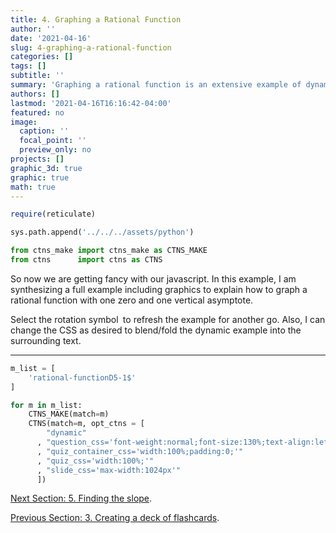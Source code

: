 ```yaml
---
title: 4. Graphing a Rational Function
author: ''
date: '2021-04-16'
slug: 4-graphing-a-rational-function
categories: []
tags: []
subtitle: ''
summary: 'Graphing a rational function is an extensive example of dynamically created text, equations, and graphics.'
authors: []
lastmod: '2021-04-16T16:16:42-04:00'
featured: no
image:
  caption: ''
  focal_point: ''
  preview_only: no
projects: []
graphic_3d: true
graphic: true
math: true
---
```

```r
require(reticulate)
```

```python
sys.path.append('../../../assets/python')

from ctns_make import ctns_make as CTNS_MAKE
from ctns      import ctns as CTNS
```

So now we are getting fancy with our javascript. In this example, I am synthesizing a full example including graphics to explain how to graph a rational function with one zero and one vertical asymptote.

Select the rotation symbol <i style="font-weight:900;color:#aaa;font-size: 1.2em;vertical-align:top;margin:0 0.1em;" class="fas fa-sync-alt"></i> to refresh the example for another go. Also, I can change the CSS as desired to blend/fold the dynamic example into the surrounding text.

----

```python
m_list = [
    'rational-functionD5-1$'
]

for m in m_list:
    CTNS_MAKE(match=m)
    CTNS(match=m, opt_ctns = [ 
        "dynamic"
      , "question_css='font-weight:normal;font-size:130%;text-align:left;'"
      , "quiz_container_css='width:100%;padding:0;'"
      , "quiz_css='width:100%;'"
      , "slide_css='max-width:1024px'"
      ])
```

[Next Section: 5. Finding the slope](/demonstration/5-finding-the-slope).

[Previous Section: 3. Creating a deck of flashcards](/demonstration/3-creating-a-deck-of-flashcards).

